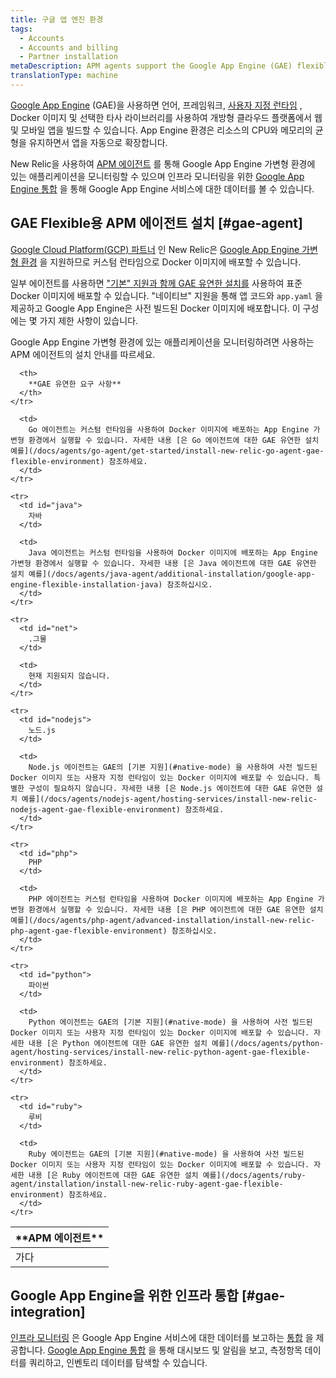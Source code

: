 ```yaml
---
title: 구글 앱 엔진 환경
tags:
  - Accounts
  - Accounts and billing
  - Partner installation
metaDescription: APM agents support the Google App Engine (GAE) flexible environment to build web and mobile apps on an open cloud platform.
translationType: machine
---
```


[Google App Engine](https://cloud.google.com/appengine/) (GAE)을 사용하면 언어, 프레임워크, [사용자 지정 런타임](https://cloud.google.com/appengine/docs/flexible/custom-runtimes/) , Docker 이미지 및 선택한 타사 라이브러리를 사용하여 개방형 클라우드 플랫폼에서 웹 및 모바일 앱을 빌드할 수 있습니다. App Engine 환경은 리소스의 CPU와 메모리의 균형을 유지하면서 앱을 자동으로 확장합니다.

New Relic을 사용하여 [APM 에이전트](#gae-agent) 를 통해 Google App Engine 가변형 환경에 있는 애플리케이션을 모니터링할 수 있으며 인프라 모니터링을 위한 [Google App Engine 통합](#gae-integration) 을 통해 Google App Engine 서비스에 대한 데이터를 볼 수 있습니다.

## GAE Flexible용 APM 에이전트 설치 [#gae-agent]

[Google Cloud Platform(GCP) 파트너](https://newrelic.com/partner/gcp) 인 New Relic은 [Google App Engine 가변형 환경](https://cloud.google.com/appengine/docs/flexible/) 을 지원하므로 커스텀 런타임으로 Docker 이미지에 배포할 수 있습니다.

일부 에이전트를 사용하면 ["기본" 지원과 함께 GAE 유연한 설치를](https://cloud.google.com/appengine/docs/flexible/) 사용하여 표준 Docker 이미지에 배포할 수 있습니다. "네이티브" 지원을 통해 앱 코드와 `app.yaml` 을 제공하고 Google App Engine은 사전 빌드된 Docker 이미지에 배포합니다. 이 구성에는 몇 가지 제한 사항이 있습니다.

Google App Engine 가변형 환경에 있는 애플리케이션을 모니터링하려면 사용하는 APM 에이전트의 설치 안내를 따르세요.

<table>
  <thead>
    <tr>
      <th style={{ width: "150px" }}>
        **APM 에이전트**
      </th>

      <th>
        **GAE 유연한 요구 사항**
      </th>
    </tr>
  </thead>

  <tbody>
    <tr>
      <td id="go">
        가다
      </td>

      <td>
        Go 에이전트는 커스텀 런타임을 사용하여 Docker 이미지에 배포하는 App Engine 가변형 환경에서 실행할 수 있습니다. 자세한 내용 [은 Go 에이전트에 대한 GAE 유연한 설치 예를](/docs/agents/go-agent/get-started/install-new-relic-go-agent-gae-flexible-environment) 참조하세요.
      </td>
    </tr>

    <tr>
      <td id="java">
        자바
      </td>

      <td>
        Java 에이전트는 커스텀 런타임을 사용하여 Docker 이미지에 배포하는 App Engine 가변형 환경에서 실행할 수 있습니다. 자세한 내용 [은 Java 에이전트에 대한 GAE 유연한 설치 예를](/docs/agents/java-agent/additional-installation/google-app-engine-flexible-installation-java) 참조하십시오.
      </td>
    </tr>

    <tr>
      <td id="net">
        .그물
      </td>

      <td>
        현재 지원되지 않습니다.
      </td>
    </tr>

    <tr>
      <td id="nodejs">
        노드.js
      </td>

      <td>
        Node.js 에이전트는 GAE의 [기본 지원](#native-mode) 을 사용하여 사전 빌드된 Docker 이미지 또는 사용자 지정 런타임이 있는 Docker 이미지에 배포할 수 있습니다. 특별한 구성이 필요하지 않습니다. 자세한 내용 [은 Node.js 에이전트에 대한 GAE 유연한 설치 예를](/docs/agents/nodejs-agent/hosting-services/install-new-relic-nodejs-agent-gae-flexible-environment) 참조하세요.
      </td>
    </tr>

    <tr>
      <td id="php">
        PHP
      </td>

      <td>
        PHP 에이전트는 커스텀 런타임을 사용하여 Docker 이미지에 배포하는 App Engine 가변형 환경에서 실행할 수 있습니다. 자세한 내용 [은 PHP 에이전트에 대한 GAE 유연한 설치 예를](/docs/agents/php-agent/advanced-installation/install-new-relic-php-agent-gae-flexible-environment) 참조하십시오.
      </td>
    </tr>

    <tr>
      <td id="python">
        파이썬
      </td>

      <td>
        Python 에이전트는 GAE의 [기본 지원](#native-mode) 을 사용하여 사전 빌드된 Docker 이미지 또는 사용자 지정 런타임이 있는 Docker 이미지에 배포할 수 있습니다. 자세한 내용 [은 Python 에이전트에 대한 GAE 유연한 설치 예를](/docs/agents/python-agent/hosting-services/install-new-relic-python-agent-gae-flexible-environment) 참조하세요.
      </td>
    </tr>

    <tr>
      <td id="ruby">
        루비
      </td>

      <td>
        Ruby 에이전트는 GAE의 [기본 지원](#native-mode) 을 사용하여 사전 빌드된 Docker 이미지 또는 사용자 지정 런타임이 있는 Docker 이미지에 배포할 수 있습니다. 자세한 내용 [은 Ruby 에이전트에 대한 GAE 유연한 설치 예를](/docs/agents/ruby-agent/installation/install-new-relic-ruby-agent-gae-flexible-environment) 참조하세요.
      </td>
    </tr>
  </tbody>
</table>

## Google App Engine을 위한 인프라 통합 [#gae-integration]

[인프라 모니터링](/docs/infrastructure) 은 Google App Engine 서비스에 대한 데이터를 보고하는 [통합](/docs/infrastructure/integrations-getting-started/getting-started/introduction-infrastructure-integrations) 을 제공합니다. [Google App Engine 통합](/docs/gcp-gcp_appengine-integration) 을 통해 대시보드 및 알림을 보고, 측정항목 데이터를 쿼리하고, 인벤토리 데이터를 탐색할 수 있습니다.